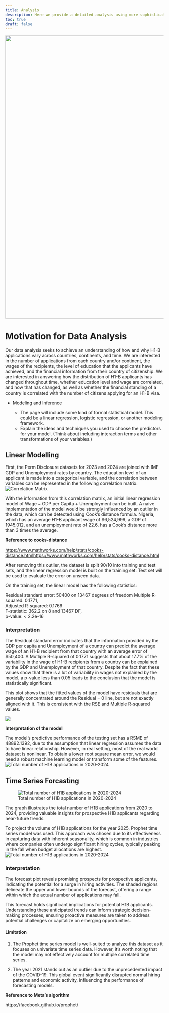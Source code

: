 ```yaml
---
title: Analysis
description: Here we provide a detailed analysis using more sophisticated statistics techniques.
toc: true
draft: false
---
```

![](images/big_picture .png){width="900"}

# Motivation for Data Analysis

Our data analysis seeks to achieve an understanding of how and why H1-B applications vary across countries, continents, and time. We are interested in the number of applications from each country and/or continent, the wages of the recipients, the level of education that the applicants have achieved, and the financial information from their country of citizenship. We are interested in answering how the distribution of H1-B applicants has changed throughout time, whether education level and wage are correlated, and how that has changed, as well as whether the financial standing of a country is correlated with the number of citizens applying for an H1-B visa.

-   Modeling and Inference

    -   The page will include some kind of formal statistical model. This could be a linear regression, logistic regression, or another modeling framework.
    -   Explain the ideas and techniques you used to choose the predictors for your model. (Think about including interaction terms and other transformations of your variables.)

## Linear Modelling

First, the Perm Disclosure datasets for 2023 and 2024 are joined with IMF GDP and Unemployment rates by country. The education level of an applicant is made into a categorical variable, and the correlation between variables can be represented in the following correlation matrix. ![Correlation Matrix](images/correlation_heatmap.png)

With the information from this correlation matrix, an initial linear regression model of Wage \~ GDP per Capita + Unemployment can be built. A naive implementation of the model would be strongly influenced by an outlier in the data, which can be detected using Cook's distance formula. Nigeria, which has an average H1-B applicant wage of \$6,524,999, a GDP of 1945.012, and an unemployment rate of 22.6, has a Cook's distance more than 3 times the average.

**Reference to cooks-distance**

[https://www.mathworks.com/help/stats/cooks-distance.htmlhttps://www.mathworks.com/help/stats/cooks-distance.html](https://www.mathworks.com/help/stats/cooks-distance.html)

After removing this outlier, the dataset is split 90/10 into training and test sets, and the linear regression model is built on the training set. Test set will be used to evaluate the error on unseen data.

On the training set, the linear model has the following statistics:

Residual standard error: 50400 on 13467 degrees of freedom Multiple R-squared: 0.1771,\
Adjusted R-squared: 0.1766\
F-statistic: 362.2 on 8 and 13467 DF,\
p-value: \< 2.2e-16

### Interpretation

The Residual standard error indicates that the information provided by the GDP per capita and Unemployment of a country can predict the average wage of an H1-B recipient from that country with an average error of \$50,400. A Mutliple R-squared of 0.1771 suggests that about 17.7% of the variability in the wage of H1-B recipients from a country can be explained by the GDP and Unemployment of that country. Despite the fact that these values show that there is a lot of variability in wages not explained by the model, a p-value less than 0.05 leads to the conclusion that the model is statistically significant.

This plot shows that the fitted values of the model have residuals that are generally concentrated around the Residual = 0 line, but are not exactly aligned with it. This is consistent with the RSE and Multiple R-squared values.

![](images/ResidualsVsFitted.png)

**Interpretation of the model**

The model's predictive performance of the testing set has a RSME of 48892.1392, due to the assumption that linear regression assumes the data to have linear relationship. However, in real setting, most of the real world dataset is nonlinear. To obtain a lower root square mean error, we would need a robust machine learning model or transform some of the features.![Total number of H1B applications in 2020-2024](images/ActualvsPredicted.png)

## Time Series Forcasting

![Total number of H1B applications in 2020-2024](images/applications.png)

The graph illustrates the total number of H1B applications from 2020 to 2024, providing valuable insights for prospective H1B applicants regarding near-future trends.

To project the volume of H1B applications for the year 2025, Prophet time series model was used. This approach was chosen due to its effectiveness in capturing data with inherent seasonality, which is common in industries where companies often undergo significant hiring cycles, typically peaking in the fall when budget allocations are highest. ![Total number of H1B applications in 2020-2024](images/total_cases.png)

### Interpretation

The forecast plot reveals promising prospects for prospective applicants, indicating the potential for a surge in hiring activities. The shaded regions delineate the upper and lower bounds of the forecast, offering a range within which the actual number of applications may fall.

This forecast holds significant implications for potential H1B applicants. Understanding these anticipated trends can inform strategic decision-making processes, ensuring proactive measures are taken to address potential challenges or capitalize on emerging opportunities.

#### Limitation

1.  The Prophet time series model is well-suited to analyze this dataset as it focuses on univariate time series data. However, it's worth noting that the model may not effectively account for multiple correlated time series.

2.  The year 2021 stands out as an outlier due to the unprecedented impact of the COVID-19. This global event significantly disrupted normal hiring patterns and economic activity, influencing the performance of forecasting models.

**Reference to Meta's algorithm**

https://facebook.github.io/prophet/
